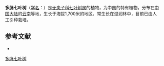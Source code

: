 {{Speciesbox
| name = 多脉七叶树
| status = 
| status_system = 
| image =
| genus = Aesculus
| species = polyneura
| authority = Hu et Fang
}}

'''多脉七叶树'''（[[学名|学名]]：{{lang|la|''Aesculus polyneura''}}）是[[无患子科|无患子科]][[七叶树属|七叶树属]]的植物，为中国的特有植物。分布在[[中国大陆|中国大陆]]的[[云南|云南]]等地，生长于海拔1,700米的地区，常生长在湿润林中，目前已由人工引种栽培。

== 参考文献 ==
<div class="references-small">
* {{cite web| url =http://www.bioinfo.cn/db05/KmzwSpecies.php?action=view&id=10717| title =多脉七叶树| work =《中国高等植物数据库全库》| publisher =中国科学院微生物研究所| author =昆明植物研究所| accessdate =2009-02-24| deadurl =yes| archiveurl =https://web.archive.org/web/20160305063823/http://www.bioinfo.cn/db05/KmzwSpecies.php?action=view&id=10717| archivedate =2016-03-05}}
</div>
{{Taxonbar|from=Q10932908}}

[[Category:七叶树属|多脉七叶树]]


{{植物小作品}}